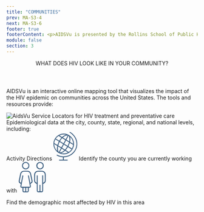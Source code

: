 ```yaml
---
title: "COMMUNITIES"
prev: MA-S3-4
next: MA-S3-6
footer: true
footerContent: <p>AIDSVu is presented by the Rollins School of Public Health at Emory University in partnership with Gilead and the Center for AIDS Research at Emory University (CFAR).<br/><span class='font-bold'> Reference&#58; 1. </span>Hess KL, Hu X, Lansky A, Mermin J, Hall HI. Lifetime risk of a diagnosis of HIV infection in the United States. Ann Epidemiol. 2017;27(4):238-243. doi:10.1016/j.annepidem.2017.02.003</p>
module: false
section: 3
---
```


<Header>
  WHAT DOES <span className="text-red"> HIV LOOK LIKE </span>IN YOUR COMMUNITY?
</Header>
<SubHeader>
  <p className='font-medium'>
  AIDSVu is an interactive online mapping tool that visualizes the impact of the
  HIV epidemic on communities across the United States. The tools and resources
  provide:
  </p>
</SubHeader>
<SingleLayout>
  <DoubleLayout center bg>
    <div className="font-sans text-2xl text-ui-text">
      <Image src="/Image_20.png" alt="AidsVu" width={300} height={75} />
      <PP className='text-base 2xltext-2xl'>
      Service Locators for HIV treatment and preventative care <br />
      Epidemiological data at the city, county, state, regional, and national levels,
      including:
      </PP>
      <List
      fontSize='text-base 2xl:text-2xl'
        list="Prevalence
      New diagnoses
      Mortality"
      />
    </div>
    <div className='font-sans'>
      <PP className='text-lg 2xl:text-3xl text-center font-medium text-[#395C7E]'>Activity Directions </PP>
      <PotatoLayout gap w80 space Cspace>
        <svg xmlns="http://www.w3.org/2000/svg" xmlns:xlink="http://www.w3.org/1999/xlink" width="62.753" height="74.893" viewBox="0 0 62.753 74.893">
  <defs>
    <clipPath id="clip-path">
      <rect id="Rectangle_48" data-name="Rectangle 48" width="62.753" height="74.893" fill="#395c7e" stroke="#395c7e" stroke-width="0.5"/>
    </clipPath>
  </defs>
  <g id="Group_229" data-name="Group 229" clip-path="url(#clip-path)">
    <path id="Path_191" data-name="Path 191" d="M27,66.183A26.936,26.936,0,1,1,54.021,39.739,26.959,26.959,0,0,1,27,66.183M48.925,51.663a1.56,1.56,0,0,0,.228-.243,26.181,26.181,0,0,0,3.013-9.343.9.9,0,0,0-.547-1.01c-2.7-1.618-5.38-3.263-8.07-4.895a3.808,3.808,0,0,0-.479-.227l-3.936,9.717,9.791,6M5.087,26.766a25.531,25.531,0,0,0-3.159,9.4,1.206,1.206,0,0,0,.689,1.391C5.1,39.011,7.539,40.533,10,42.026c.27.164.556.3.712.386l3.758-9.88L5.087,26.766m11.041,6.789a43.317,43.317,0,0,0-3.537,9.6.849.849,0,0,0,.372.661c1.235.791,2.5,1.54,3.751,2.3,1.377.834,2.756,1.665,4.208,2.543l4.951-9.12-9.746-5.981m22.177,13.65-6.126,8.283c2.592,1.579,5.22,3.2,7.878,4.768a1.14,1.14,0,0,0,1.032-.084c1.506-1.2,3.029-2.387,4.412-3.718a34.342,34.342,0,0,0,2.642-3.212l-9.838-6.037m-11.61-9.2,4.925-9.077-8.573-5.183a35.632,35.632,0,0,0-6.083,8.289L26.7,38.008m14.85-3.074-8.424-5.1-4.921,9.1,9.443,5.8,3.9-9.8m-14.2,5.53-4.924,9.1,8.214,4.983L36.8,46.28l-9.454-5.816m-12.1-9.486,6.075-8.308c-2.4-1.459-4.869-2.98-7.367-4.451A1.058,1.058,0,0,0,13,18.3c-1.5,1.2-3.026,2.387-4.407,3.718a34.835,34.835,0,0,0-2.662,3.235l9.319,5.722M43.775,20.31a1.628,1.628,0,0,0-.06.416,26.073,26.073,0,0,1,.014,11.533c-.328,1.762-.323,1.769,1.224,2.711,2.392,1.456,4.79,2.9,7.339,4.447A25.435,25.435,0,0,0,43.775,20.31M10.322,58.244c.045-.224.08-.289.066-.34a27.5,27.5,0,0,1-.1-12.605,1.13,1.13,0,0,0-.643-1.435c-2.367-1.4-4.7-2.849-7.051-4.277-.244-.148-.5-.269-.866-.459a25.724,25.724,0,0,0,8.6,19.117m31.486-25.19A29.213,29.213,0,0,0,42,21.79a6.1,6.1,0,0,0-2.288-4.14L33.947,28.277l7.861,4.777M12.081,45.366a31.017,31.017,0,0,0-.268,9.739,12.772,12.772,0,0,0,.824,3.352,17.691,17.691,0,0,0,1.552,2.6l5.879-10.834-7.987-4.856m20.362-17.99L38.1,16.953c-4.112-1.148-10.815,2.329-13.581,5.6l7.924,4.819m-1.709,29.3a26.111,26.111,0,0,1-11.347,6.643A25.447,25.447,0,0,0,38.777,61.59l-8.043-4.918M21.6,51.122,15.871,61.7c5.555.184,9.477-2.632,13.3-5.979L21.6,51.122M15.286,16.938,22.643,21.4C24.5,20.069,26.158,18.681,28,17.619s3.871-1.8,5.8-2.675a25.041,25.041,0,0,0-18.517,1.995" transform="translate(0 -7.78)" fill="#395c7e" stroke="#395c7e" stroke-width="0.5"/>
    <path id="Path_192" data-name="Path 192" d="M40.1,73.1V66.261c-2.049-.294-4.051-.512-6.026-.879a31.789,31.789,0,0,1-9.609-3.475c-.6-.333-1.229-.681-.8-1.452.4-.723,1.027-.4,1.6-.092a32.047,32.047,0,0,0,16.292,4.027c9.976-.228,18.7-3.6,25.564-11.01a31.931,31.931,0,0,0,8.59-19.223c.824-9.072-2.149-16.954-7.734-23.962a35.018,35.018,0,0,0-9.588-8.327C57.8,1.519,57.308,1.1,57.725.418,58.171-.315,58.8.075,59.326.4A38.313,38.313,0,0,1,73.747,15.819,33.212,33.212,0,0,1,72.432,49.2c-5.759,9.261-14.215,14.49-24.87,16.353-.933.163-1.878.268-2.82.369-.91.1-1.825.155-2.811.237V73.1h1q4.047,0,8.095,0c.619,0,1.248.05,1.272.836.024.821-.6.962-1.269.962q-10.027,0-20.053,0c-.625,0-1.253-.129-1.265-.881-.013-.817.628-.92,1.3-.918,3,.008,6,0,9.085,0" transform="translate(-14.865 0)" fill="#395c7e" stroke="#395c7e" stroke-width="0.5"/>
  </g>
</svg>
<PP className='text-base 2xl:text-2xl text-ui-text'>Identify the county you are currently working with</PP>
        </PotatoLayout>
        <PotatoLayout gap w80 space>
<svg xmlns="http://www.w3.org/2000/svg" width="72.579" height="81.149" viewBox="0 0 72.579 81.149">
  <g id="Group_227" data-name="Group 227" transform="translate(40.822 0.381)">
    <g id="Group_531" data-name="Group 531" transform="translate(0 0)">
      <path id="Path_151" data-name="Path 151" d="M31.368,60.073A10.143,10.143,0,0,0,29.4,53.9a9.838,9.838,0,0,0-7.334-4.34q-3.16-.155-6.339-.206a.255.255,0,0,1-.084,0q-3.174.049-6.339.206A9.838,9.838,0,0,0,1.972,53.9a10.143,10.143,0,0,0-1.966,6.17c.183,5,.169,10.009,0,15.006a8.949,8.949,0,0,0,1.769,5.739,8.691,8.691,0,0,0,1.633,1.661c.009,0,.019.014.028.019.53.347,1.093.676,1.689,1.018.221.1.446.192.676.277.361.127.709.286,1.281.521v2.262c0,5-.019,10,.009,15.011.014,2.736,1,4.246,3.158,4.734.084.019.169.038.258.052a.668.668,0,0,1,.094.019c.188.028.38.052.582.07.1.009.211.019.319.023l.206.014c.075,0,.15,0,.225,0,.216,0,.427,0,.643,0h.2q1.3.014,2.59.014h.638q1.3,0,2.59-.014h.2c.216,0,.427,0,.643,0,.075,0,.15,0,.225,0s.141,0,.206-.014c.108,0,.216-.014.319-.023.2-.019.394-.042.582-.07a.552.552,0,0,0,.094-.019c.089-.014.174-.033.258-.052,2.154-.488,3.144-2,3.158-4.734.028-5.007.009-10.009.009-15.011V84.313c.572-.235.92-.394,1.281-.521.23-.084.455-.174.676-.277.6-.343,1.159-.671,1.689-1.018.009,0,.019-.014.028-.019A8.691,8.691,0,0,0,29.6,80.818a8.949,8.949,0,0,0,1.769-5.739c-.169-5-.183-10.009,0-15.006M21.28,61.692c-.117,13.837.1,27.558-.056,41.428h-.859a5,5,0,0,1-2.44,0h-.582v-.089c-.042,0-.084-.014-.127-.019V86.4H14.157v16.611c-.042,0-.084.014-.127.019v.089h-.582a5,5,0,0,1-2.44,0H10.15c-.16-13.87.061-27.591-.056-41.428H7.044V80.785c-.038-.019-.075-.042-.113-.061C4.2,79.269,3.22,78.082,3.173,75.464c-.094-5.218.023-10.44.127-15.658v-.042a7.639,7.639,0,0,1,.211-1.67v0a6.549,6.549,0,0,1,4.345-5.007,8.392,8.392,0,0,1,1.642-.4,8.3,8.3,0,0,1,1.675-.141c.413,0,.821.009,1.234.009h.211c.938,0,1.882,0,2.82,0h.5c.938,0,1.882,0,2.82,0,.07,0,.141,0,.211,0,.413,0,.821,0,1.234-.009a8.3,8.3,0,0,1,1.675.141,8.392,8.392,0,0,1,1.642.4,6.549,6.549,0,0,1,4.345,5.007v0a7.639,7.639,0,0,1,.211,1.67v.042c.1,5.218.221,10.44.127,15.658-.047,2.618-1.028,3.805-3.758,5.26-.038.019-.075.042-.113.061V61.692Z" transform="translate(0 -26.197)" fill="#395c7e" stroke="#fff" stroke-linecap="round" stroke-linejoin="round" stroke-width="0.75"/>
      <path id="Path_152" data-name="Path 152" d="M19.579,0A10.038,10.038,0,0,0,9.524,10.352,10.149,10.149,0,1,0,19.579,0m.1,17.033a6.585,6.585,0,0,1-6.879-6.7,6.872,6.872,0,1,1,13.738-.277,6.653,6.653,0,0,1-6.86,6.973" transform="translate(-3.762 0)" fill="#395c7e" stroke="#fff" stroke-linecap="round" stroke-linejoin="round" stroke-width="0.75"/>
    </g>
  </g>
  <g id="Group_228" data-name="Group 228" transform="translate(0.291 0.381)">
    <g id="Group_530" data-name="Group 530" transform="translate(0 0)">
      <path id="Path_153" data-name="Path 153" d="M35.352,86.715c1.872-1.574,1.729-4.895,1.108-7.5-.719-3.029-1.2-6.119-1.8-9.174l-1.78-7.911,0,0v0c-1.459-4.557-4.578-7.287-8.827-7.454-3.842-.15-7.7-.047-11.54.077-3.436.116-5.84,2.007-7.458,4.921a23.975,23.975,0,0,0-1.228,2.815v0L2.166,70.61l-.244,1.2c-.347,1.716-.706,3.432-1.061,5.147L.224,80.066.052,81.272C-.1,83.151,0,85.188,1.546,86.719L4.13,88.593l1.326.779c-.167.963-.3,1.8-.454,2.636s-.359,1.673-.513,2.512c-.526,2.91.723,4.694,3.62,5.164.535.086,1.078.111,1.741.18,0,2.49-.039,4.835.009,7.18.056,3.081,1.553,4.583,4.608,4.634,2.426.043,4.848.017,7.274.009,3.855-.013,5.3-1.433,5.318-5.242.009-2.191,0-4.381,0-6.594.509-.068.779-.116,1.057-.141,3.564-.355,4.8-2.024,4.15-5.6-.287-1.592-.543-3.188-.817-4.771a2.885,2.885,0,0,1,.873-.59ZM17.022,108.5a5.359,5.359,0,0,1-.834.231c-3.252.21-3.355.116-3.355-3.132V99.885h4.189Zm6.914.077c-1.267.068-2.495.133-3.894.21v-9h3.894Zm6.906-22.447C29.576,79.5,28.356,73.1,27.111,66.562c-.988.137-1.8.248-2.841.394,1.7,9.94,3.718,19.635,5.455,29.6H7.48A10.327,10.327,0,0,1,7.5,94.695q2.413-12.9,4.869-25.788c.1-.556.1-1.125.167-1.921-.843-.15-1.639-.287-2.721-.475C8.563,73.053,7.326,79.505,6.085,86a5.638,5.638,0,0,1-2-1.352,3.9,3.9,0,0,1-.864-3.581Q3.61,79.122,4,77.178,5.275,70.791,6.53,64.4c.984-4.985,3.427-7,8.592-7,2.777,0,5.558.077,8.335.086a7.155,7.155,0,0,1,6.662,5.823c.663,3.547,1.4,7.077,2.139,10.611.5,2.426,1.018,4.852,1.506,7.283.385,1.9-.193,3.171-2.118,4.433-.244.163-.513.325-.8.488" transform="translate(0 -31.231)" fill="#395c7e" stroke="#fff" stroke-linecap="round" stroke-linejoin="round" stroke-width="0.6"/>
      <path id="Path_154" data-name="Path 154" d="M37.3,10.284a10.068,10.068,0,1,1-20.134-.341,10.068,10.068,0,1,1,20.134.341M27.257,17.191a6.958,6.958,0,0,0,7.092-6.885,7.067,7.067,0,0,0-6.954-7.319,7.188,7.188,0,0,0-7.273,7.045,7.14,7.14,0,0,0,7.135,7.159" transform="translate(-8.642 0)" fill="#395c7e" stroke="#fff" stroke-linecap="round" stroke-linejoin="round" stroke-width="0.6"/>
    </g>
  </g>
</svg>

<PP className='text-base 2xl:text-2xl text-ui-text'>Find the demographic most affected by HIV in this area</PP>
        </PotatoLayout>
<VisitButton/>
    </div>

  </DoubleLayout>
</SingleLayout>
